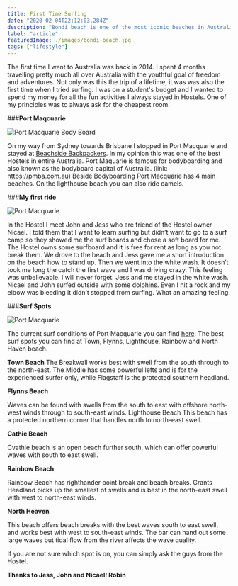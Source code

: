 ```yaml
---
title: First Time Surfing
date: "2020-02-04T22:12:03.284Z"
description: "Bondi beach is one of the most iconic beaches in Australia known for its unique flair. Surfing these waves was an amazing experience for surfer of all levels."
label: "article"
featuredImage: ./images/bondi-beach.jpg
tags: ["lifestyle"]
---
```


The first time I went to Australia was back in 2014. I spent 4 months travelling pretty much all over Australia with the youthful goal of freedom and adventures. Not only was this the trip of a lifetime, it was was also the first time when I tried surfing. I was on a student's budget and I wanted to spend my money for all the fun activities I always stayed in Hostels. One of my principles was to always ask for the cheapest room.

###**Port Maqcuarie**

![Port Macquarie Body Board](//images.ctfassets.net/ky9dsftbckb1/11qRkDFfp23BtUhilJlxOc/c1bf44143750ed9537617984dfdc7f18/2014-03-15_19-00-43_-_P3130039.JPG)

On my way from Sydney towards Brisbane I stopped in Port Macquarie and stayed at [Beachside Backpackers](https://prf.hn/l/6knPo3r "Beachside Backpackers"). In my opinion this was one of the best Hostels in entire Australia. Port Maquarie is famous for bodyboarding and also known as the bodyboard capital of Australia. (link: https://pmba.com.au) Beside Bodyboarding Port Macquarie has 4 main beaches. On the lighthouse beach you can also ride camels.

###**My first ride**

![Port Macquarie ](//images.ctfassets.net/ky9dsftbckb1/5OJgTeSyUQhnPJaQn5TWKT/92dc41f48f537f210ee5a870be0bc940/2014-03-15_22-20-36_-_P3130053.JPG)

In the Hostel I meet John and Jess who are friend of the Hostel owner Nicael. I told them that I want to learn surfing but didn’t want to go to a surf camp so they showed me the surf boards and chose a soft board for me. The Hostel owns some surfboard and it is free for rent as long as you not break them. We drove to the beach and Jess gave me a short introduction on the beach how to stand up. Then we went into the white wash. It doesn’t took me long the catch the first wave and I was driving crazy. This feeling was unbelievable. I will never forget. Jess and me stayed in the white wash. Nicael and John surfed outside with some dolphins. Even I hit a rock and my elbow was bleeding it didn’t stopped from surfing. What an amazing feeling.

###**Surf Spots**

![Port Macquarie ](//images.ctfassets.net/ky9dsftbckb1/4E6DrJLX4MTOhSYAhKIpbF/b635ac7d00736538a718fda13ce1817d/2014-03-15_18-36-22_-_P3130029.JPG)

The current surf conditions of Port Macquarie you can find [here](https://magicseaweed.com/Port-Macquarie-Surf-Guide/700/ "Surf Conditions Port Macquarie"). The best surf spots you can find at Town, Flynns, Lighthouse, Rainbow and North Haven beach.

**Town Beach**
The Breakwall works best with swell from the south through to the north-east. The Middle has some powerful lefts and is for the experienced surfer only, while Flagstaff is the protected southern headland.

**Flynns Beach**

Waves can be found with swells from the south to east with offshore north-west winds through to south-east winds.
Lighthouse Beach
This beach has a protected northern corner that handles north to north-east swell.

**Cathie Beach**

Cvathie beach is an open beach further south, which can offer powerful waves with south to east swell.

**Rainbow Beach**

Rainbow Beach has righthander point break and beach breaks. Grants Headland picks up the smallest of swells and is best in the north-east swell with west to north-east winds.

**North Heaven**

This beach offers beach breaks with the best waves south to east swell, and works best with west to south-east winds. The bar can hand out some large waves but tidal flow from the river affects the wave quality.

If you are not sure which spot is on, you can simply ask the guys from the Hostel.

**Thanks to Jess, John and Nicael!
Robin**
